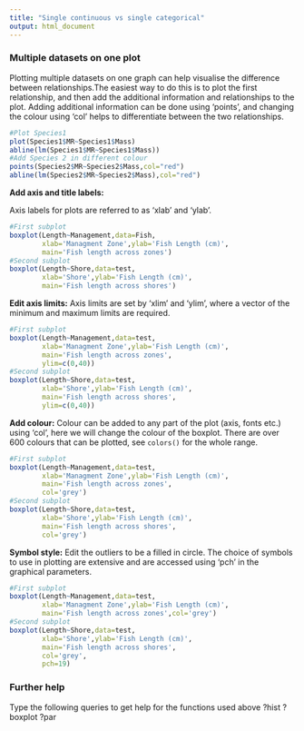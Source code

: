 ---
title: "Single continuous vs single categorical"
output: html_document
---


### Multiple datasets on one plot
Plotting multiple datasets on one graph can help visualise the difference between relationships.The easiest way to do this is to plot the first relationship, and then add the additional information and relationships to the plot. Adding additional information can be done using 'points', and changing the colour using 'col' helps to differentiate between the two relationships. 

```{r,eval=FALSE}
#Plot Species1
plot(Species1$MR~Species1$Mass)
abline(lm(Species1$MR~Species1$Mass))
#Add Species 2 in different colour
points(Species2$MR~Species2$Mass,col="red")
abline(lm(Species2$MR~Species2$Mass),col="red")
```





**Add axis and title labels:**
<br>

Axis labels for plots are referred to as 'xlab' and 'ylab'.
```{r,eval=FALSE}
#First subplot
boxplot(Length~Management,data=Fish,
        xlab='Managment Zone',ylab='Fish Length (cm)',
        main='Fish length across zones')
#Second subplot
boxplot(Length~Shore,data=test,
        xlab='Shore',ylab='Fish Length (cm)',
        main='Fish length across shores')
```

**Edit axis limits:**
Axis limits are set by 'xlim' and 'ylim', where a vector of the minimum and maximum limits are required.
```{r,eval=FALSE}
#First subplot
boxplot(Length~Management,data=test,
        xlab='Managment Zone',ylab='Fish Length (cm)',
        main='Fish length across zones',
        ylim=c(0,40))
#Second subplot
boxplot(Length~Shore,data=test,
        xlab='Shore',ylab='Fish Length (cm)',
        main='Fish length across shores',
        ylim=c(0,40))
```

**Add colour:**
Colour can be added to any part of the plot (axis, fonts etc.) using 'col', here we will change the colour of the boxplot. There are over 600 colours that can be plotted, see `colors()` for the whole range.
```{r,eval=FALSE}
#First subplot
boxplot(Length~Management,data=test,
        xlab='Managment Zone',ylab='Fish Length (cm)',
        main='Fish length across zones',
        col='grey')
#Second subplot
boxplot(Length~Shore,data=test,
        xlab='Shore',ylab='Fish Length (cm)',
        main='Fish length across shores',
        col='grey')
```

**Symbol style:**
Edit the outliers to be a filled in circle. The choice of symbols to use in plotting are extensive and are accessed using 'pch' in the graphical parameters.
```{r}
#First subplot
boxplot(Length~Management,data=test,
        xlab='Managment Zone',ylab='Fish Length (cm)',
        main='Fish length across zones',col='grey')
#Second subplot
boxplot(Length~Shore,data=test,
        xlab='Shore',ylab='Fish Length (cm)',
        main='Fish length across shores',
        col='grey',
        pch=19)
```


### Further help
Type the following queries to get help for the functions used above
?hist
?boxplot
?par
